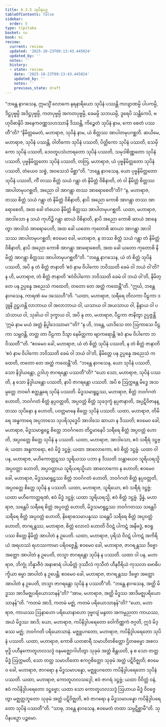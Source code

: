 ```yaml
---
title: 6.3.5 သုပိနပဉှ
tableOfContents: false
sidebar:
  order: 5
type: tipitaka
basket: su
book: mi
review:
  current: review
  updated: '2025-10-23T09:13:43.445024'
  updated_by: ''
  notes: ''
  history:
  - state: review
    date: '2025-10-23T09:13:43.445024'
    updated_by: ''
    notes: ''
    previous_state: draft
---
```



<ReviewStatus review={frontmatter.review} showDetails={true} />

<HypothesisAnnotation frontmatter={frontmatter} />

<DynamicBreadcrumb />

<Division number="194" book="mi" e="ch" v="28">

<Paragraph number="1284" book="mi">
“ဘန္တေ နာဂသေန, ဣမသ္မိံ လောကေ နရနာရိယော သုပိနံ ပဿန္တိ ကလျာဏမ္ပိ ပါပကမ္ပိ, ဒိဋ္ဌပုဗ္ဗမ္ပိ အဒိဋ္ဌပုဗ္ဗမ္ပိ, ကတပုဗ္ဗမ္ပိ အကတပုဗ္ဗမ္ပိ, ခေမမ္ပိ သဘယမ္ပိ, ဒူရေပိ သန္တိကေပိ, ဗဟုဝိဓာနိပိ အနေကဝဏ္ဏသဟဿာနိ ဒိဿန္တိ, ကိဉ္စေတံ သုပိနံ နာမ, ကော စေတံ ပဿတီ”တိ? “နိမိတ္တမေတံ, မဟာရာဇ, သုပိနံ နာမ, ယံ စိတ္တဿ အာပါတမုပဂစ္ဆတိ. ဆယိမေ, မဟာရာဇ, သုပိနံ ပဿန္တိ, ဝါတိကော သုပိနံ ပဿတိ, ပိတ္တိကော သုပိနံ ပဿတိ, သေမှိကော သုပိနံ ပဿတိ, ဒေဝတူပသံဟာရတော သုပိနံ ပဿတိ, သမုဒါစိဏ္ဏတော သုပိနံ ပဿတိ, ပုဗ္ဗနိမိတ္တတော သုပိနံ ပဿတိ, တတြ, မဟာရာဇ, ယံ ပုဗ္ဗနိမိတ္တတော သုပိနံ ပဿတိ, တံယေဝ သစ္စံ, အဝသေသံ မိစ္ဆာ”တိ.
</Paragraph>

<Paragraph number="1285" book="mi">
“ဘန္တေ နာဂသေန, ယော ပုဗ္ဗနိမိတ္တတော သုပိနံ ပဿတိ, ကိံ တဿ စိတ္တံ သယံ ဂန္တွာ တံ နိမိတ္တံ ဝိစိနာတိ, တံ ဝါ နိမိတ္တံ စိတ္တဿ အာပါတမုပဂစ္ဆတိ, အညော ဝါ အာဂန္တွာ တဿ အာရောစေတီ”တိ? “န, မဟာရာဇ, တဿ စိတ္တံ သယံ ဂန္တွာ တံ နိမိတ္တံ ဝိစိနာတိ, နာပိ အညော ကောစိ အာဂန္တွာ တဿ အာရောစေတိ, အထ ခေါ တံယေဝ နိမိတ္တံ စိတ္တဿ အာပါတမုပဂစ္ဆတိ. ယထာ, မဟာရာဇ, အာဒါသော န သယံ ကုဟိဉ္စိ ဂန္တွာ ဆာယံ ဝိစိနာတိ, နာပိ အညော ကောစိ ဆာယံ အာနေတွာ အာဒါသံ အာရောပေတိ, အထ ခေါ ယတော ကုတောစိ ဆာယာ အာဂန္တွာ အာဒါသဿ အာပါတမုပဂစ္ဆတိ; ဧဝမေဝ ခေါ, မဟာရာဇ, န တဿ စိတ္တံ သယံ ဂန္တွာ တံ နိမိတ္တံ ဝိစိနာတိ, နာပိ အညော ကောစိ အာဂန္တွာ အာရောစေတိ, အထ ခေါ ယတော ကုတောစိ နိမိတ္တံ အာဂန္တွာ စိတ္တဿ အာပါတမုပဂစ္ဆတီ”တိ.
</Paragraph>

<Paragraph number="1286" book="mi">
“ဘန္တေ နာဂသေန, ယံ တံ စိတ္တံ သုပိနံ ပဿတိ, အပိ နု တံ စိတ္တံ ဇာနာတိ ‘ဧဝံ နာမ ဝိပါကော ဘဝိဿတိ ခေမံ ဝါ ဘယံ ဝါ’တိ? န ဟိ, မဟာရာဇ, တံ စိတ္တံ ဇာနာတိ ‘ဧဝံဝိပါကော ဘဝိဿတိ ခေမံ ဝါ ဘယံ ဝါ’တိ, နိမိတ္တေ ပန ဥပ္ပန္နေ အညေသံ ကထေတိ, တတော တေ အတ္ထံ ကထေန္တီ”တိ.
</Paragraph>

<Paragraph number="1287" book="mi">
“ဣင်္ဃ, ဘန္တေ နာဂသေန, ကာရဏံ မေ ဒဿေဟီ”တိ. “ယထာ, မဟာရာဇ, သရီရေ တိလကာ ပီဠကာ ဒဒ္ဒူနိ ဥဋ္ဌဟန္တိ လာဘာယ ဝါ အလာဘာယ ဝါ, ယသာယ ဝါ အယသာယ ဝါ, နိန္ဒာယ ဝါ ပသံသာယ ဝါ, သုခါယ ဝါ ဒုက္ခာယ ဝါ, အပိ နု တာ, မဟာရာဇ, ပီဠကာ ဇာနိတွာ ဥပ္ပဇ္ဇန္တိ ‘ဣမံ နာမ မယံ အတ္ထံ နိပ္ဖါဒေဿာမာ’”တိ? “န ဟိ, ဘန္တေ, ယာဒိသေ တာ ဩကာသေ ပီဠကာ သမ္ဘဝန္တိ, တတ္ထ တာ ပီဠကာ ဒိသွာ နေမိတ္တကာ ဗျာကရောန္တိ ‘ဧဝံ နာမ ဝိပါကော ဘဝိဿတီ’”တိ. “ဧဝမေဝ ခေါ, မဟာရာဇ, ယံ တံ စိတ္တံ သုပိနံ ပဿတိ, န တံ စိတ္တံ ဇာနာတိ ‘ဧဝံ နာမ ဝိပါကော ဘဝိဿတိ ခေမံ ဝါ ဘယံ ဝါ’တိ, နိမိတ္တေ ပန ဥပ္ပန္နေ အညေသံ ကထေတိ, တတော တေ အတ္ထံ ကထေန္တီ”တိ.
</Paragraph>

<Paragraph number="1288" book="mi">
“ဘန္တေ နာဂသေန, ယော သုပိနံ ပဿတိ, သော နိဒ္ဒါယန္တော, ဥဒါဟု ဇာဂရန္တော ပဿတီ”တိ? “ယော သော, မဟာရာဇ, သုပိနံ ပဿတိ, န သော နိဒ္ဒါယန္တော ပဿတိ, နာပိ ဇာဂရန္တော ပဿတိ. အပိ စ ဩက္ကန္တေ မိဒ္ဓေ အသမ္ပတ္တေ ဘဝင်္ဂေ ဧတ္ထန္တရေ သုပိနံ ပဿတိ. မိဒ္ဓသမာရူဠှဿ, မဟာရာဇ, စိတ္တံ ဘဝင်္ဂဂတံ ဟောတိ, ဘဝင်္ဂဂတံ စိတ္တံ နပ္ပဝတ္တတိ, အပ္ပဝတ္တံ စိတ္တံ သုခဒုက္ခံ နပ္ပဇာနာတိ, အပ္ပဋိဝိဇာနန္တဿ သုပိနော န ဟောတိ, ပဝတ္တမာနေ စိတ္တေ သုပိနံ ပဿတိ.
</Paragraph>

<Paragraph number="1289" book="mi">
ယထာ, မဟာရာဇ, တိမိရေ အန္ဓကာရေ အပ္ပဘာသေ သုပရိသုဒ္ဓေပိ အာဒါသေ ဆာယာ န ဒိဿတိ; ဧဝမေဝ ခေါ, မဟာရာဇ, မိဒ္ဓသမာရူဠှေ စိတ္တေ ဘဝင်္ဂဂတေ တိဋ္ဌမာနေပိ သရီရေ စိတ္တံ အပ္ပဝတ္တံ ဟောတိ, အပ္ပဝတ္တေ စိတ္တေ သုပိနံ န ပဿတိ. ယထာ, မဟာရာဇ, အာဒါသော, ဧဝံ သရီရံ ဒဋ္ဌဗ္ဗံ; ယထာ အန္ဓကာရော, ဧဝံ မိဒ္ဓံ ဒဋ္ဌဗ္ဗံ; ယထာ အာလောကော, ဧဝံ စိတ္တံ ဒဋ္ဌဗ္ဗံ.
</Paragraph>

<Paragraph number="1290" book="mi">
ယထာ ဝါ ပန, မဟာရာဇ, မဟိကောတ္ထဋဿ သူရိယဿ ပဘာ န ဒိဿတိ သန္တာယေဝ သူရိယရသ္မိ အပ္ပဝတ္တာ ဟောတိ, အပ္ပဝတ္တာယ သူရိယရသ္မိယာ အာလောကော န ဟောတိ; ဧဝမေဝ ခေါ, မဟာရာဇ, မိဒ္ဓသမာရူဠှဿ စိတ္တံ ဘဝင်္ဂဂတံ ဟောတိ, ဘဝင်္ဂဂတံ စိတ္တံ နပ္ပဝတ္တတိ, အပ္ပဝတ္တေ စိတ္တေ သုပိနံ န ပဿတိ. ယထာ, မဟာရာဇ, သူရိယော, ဧဝံ သရီရံ ဒဋ္ဌဗ္ဗံ; ယထာ မဟိကောတ္ထရဏံ, ဧဝံ မိဒ္ဓံ ဒဋ္ဌဗ္ဗံ; ယထာ သူရိယရသ္မိ, ဧဝံ စိတ္တံ ဒဋ္ဌဗ္ဗံ.
</Paragraph>

<Paragraph number="1291" book="mi">
ဒွိန္နံ, မဟာရာဇ, သန္တေပိ သရီရေ စိတ္တံ အပ္ပဝတ္တံ ဟောတိ, မိဒ္ဓသမာရူဠှဿ ဘဝင်္ဂဂတဿ သန္တေပိ သရီရေ စိတ္တံ အပ္ပဝတ္တံ ဟောတိ, နိရောဓသမာပန္နဿ သန္တေပိ သရီရေ စိတ္တံ အပ္ပဝတ္တံ ဟောတိ, ဇာဂရန္တဿ, မဟာရာဇ, စိတ္တံ လောလံ ဟောတိ ဝိဝဋံ ပါကဋံ အနိဗဒ္ဓံ, ဧဝရူပဿ စိတ္တေ နိမိတ္တံ အာပါတံ န ဥပေတိ. ယထာ, မဟာရာဇ, ပုရိသံ ဝိဝဋံ ပါကဋံ အကိရိယံ အရဟဿံ ရဟဿကာမာ ပရိဝဇ္ဇေန္တိ; ဧဝမေဝ ခေါ, မဟာရာဇ, ဇာဂရန္တဿ ဒိဗ္ဗော အတ္ထော အာပါတံ န ဥပေတိ, တသ္မာ ဇာဂရန္တော သုပိနံ န ပဿတိ. ယထာ ဝါ ပန, မဟာရာဇ, ဘိက္ခုံ ဘိန္နာဇီဝံ အနာစာရံ ပါပမိတ္တံ ဒုဿီလံ ကုသီတံ ဟီနဝီရိယံ ကုသလာ ဗောဓိပက္ခိယာ ဓမ္မာ အာပါတံ န ဥပေန္တိ; ဧဝမေဝ ခေါ, မဟာရာဇ, ဇာဂရန္တဿ ဒိဗ္ဗော အတ္ထော အာပါတံ န ဥပေတိ, တသ္မာ ဇာဂရန္တော သုပိနံ န ပဿတီ”တိ.
</Paragraph>

<Paragraph number="1292" book="mi">
“ဘန္တေ နာဂသေန, အတ္ထိ မိဒ္ဓဿ အာဒိမဇ္ဈပရိယောသာနန်”တိ? “အာမ, မဟာရာဇ, အတ္ထိ မိဒ္ဓဿ အာဒိမဇ္ဈပရိယောသာနန်”တိ. “ကတမံ အာဒိ, ကတမံ မဇ္ဈံ, ကတမံ ပရိယောသာနန်”တိ? “ယော, မဟာရာဇ, ကာယဿ ဩနာဟော ပရိယောနာဟော ဒုဗ္ဗလျံ မန္ဒတာ အကမ္မညတာ ကာယဿ, အယံ မိဒ္ဓဿ အာဒိ; ယော, မဟာရာဇ, ကပိနိဒ္ဒါပရေတော ဝေါကိဏ္ဏကံ ဇဂ္ဂတိ, ဣဒံ မိဒ္ဓဿ မဇ္ဈံ; ဘဝင်္ဂဂတိ ပရိယောသာနံ. မဇ္ဈူပဂတော, မဟာရာဇ, ကပိနိဒ္ဒါပရေတော သုပိနံ ပဿတိ. ယထာ, မဟာရာဇ, ကောစိ ယတစာရီ သမာဟိတစိတ္တော ဌိတဓမ္မော အစလဗုဒ္ဓိ ပဟီနကောတူဟလသဒ္ဒံ ဝနမဇ္ဈောဂါဟိတွာ သုခုမံ အတ္ထံ စိန္တယတိ, န စ သော တတ္ထ မိဒ္ဓံ ဩက္ကမတိ, သော တတ္ထ သမာဟိတော ဧကဂ္ဂစိတ္တော သုခုမံ အတ္ထံ ပဋိဝိဇ္ဈတိ; ဧဝမေဝ ခေါ, မဟာရာဇ, ဇာဂရော န မိဒ္ဓသမာပန္နော, မဇ္ဈူပဂတော ကပိနိဒ္ဒါပရေတော သုပိနံ ပဿတိ. ယထာ, မဟာရာဇ, ကောတူဟလသဒ္ဒေါ, ဧဝံ ဇာဂရံ ဒဋ္ဌဗ္ဗံ; ယထာ ဝိဝိတ္တံ ဝနံ, ဧဝံ ကပိနိဒ္ဒါပရေတော ဒဋ္ဌဗ္ဗော; ယထာ သော ကောတူဟလသဒ္ဒံ ဩဟာယ မိဒ္ဓံ ဝိဝဇ္ဇေတွာ မဇ္ဈတ္တဘူတော သုခုမံ အတ္ထံ ပဋိဝိဇ္ဈတိ, ဧဝံ ဇာဂရော န မိဒ္ဓသမာပန္နော ကပိနိဒ္ဒါပရေတော သုပိနံ ပဿတီ”တိ. “သာဓု, ဘန္တေ နာဂသေန, ဧဝမေတံ တထာ သမ္ပဋိစ္ဆာမီ”တိ.

</Paragraph>
</Division>

<Paragraph number="1293" type="center" book="mi">
သုပိနပဉှော ပဉ္စမော.
</Paragraph>